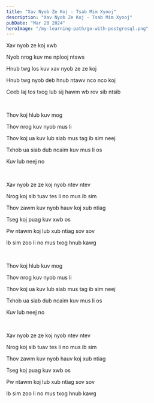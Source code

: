 ```yaml
---
title: "Xav Nyob Ze Koj - Tsab Mim Xyooj"
description: "Xav Nyob Ze Koj - Tsab Mim Xyooj"
pubDate: "Mar 20 2024"
heroImage: "/my-learning-path/go-with-postgresql.png"
---
```


Xav nyob ze koj xwb

Nyob nrog kuv me nplooj ntsws

Hnub twg los kuv xav nyob ze ze koj

Hnub twg nyob deb hnub ntawv nco nco koj

Ceeb laj tos txog lub sij hawm wb rov sib ntsib

<br />

Thov koj hlub kuv mog

Thov nrog kuv nyob mus li

Thov koj ua kuv lub siab mus tag ib sim neej

Txhob ua siab dub ncaim kuv mus li os

Kuv lub neej no

<br />

Xav nyob ze ze koj nyob ntev ntev

Nrog koj sib tuav tes li no mus ib sim

Thov zawm kuv nyob hauv koj xub ntiag

Tseg koj puag kuv xwb os

Pw ntawm koj lub xub ntiag sov sov

Ib sim zoo li no mus txog hnub kawg

<br />

Thov koj hlub kuv mog

Thov nrog kuv nyob mus li

Thov koj ua kuv lub siab mus tag ib sim neej

Txhob ua siab dub ncaim kuv mus li os

Kuv lub neej no

<br />

Xav nyob ze ze koj nyob ntev ntev

Nrog koj sib tuav tes li no mus ib sim

Thov zawm kuv nyob hauv koj xub ntiag

Tseg koj puag kuv xwb os

Pw ntawm koj lub xub ntiag sov sov

Ib sim zoo li no mus txog hnub kawg
